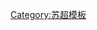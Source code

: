 {{Navbox
|bodyclass=hlist

|name   = 2010/11蘇超
|title  = [[2010年至2011年蘇格蘭足球超級聯賽|2010-11年]] [[蘇格蘭足球超級聯賽|-{zh-hans:苏格兰足球超级联赛; zh-hk:蘇格蘭超級足球聯賽}-]]
|list1  = 
*[[阿伯丁足球俱乐部|-{zh-hans:阿伯丁;zh-hk:鴨巴甸}-]]
* [[凯尔特人足球俱乐部|-{zh-hans:凯尔特人;zh-hk:些路迪}-]]
* [[邓迪联足球俱乐部|-{zh-hans:邓迪联;zh-hk:登地聯}-]]
* [[咸美顿学院足球俱乐部|咸美顿]]
* [[哈茨足球俱乐部|-{zh-hans:哈茨;zh-hk:赫斯}-]]
* [[希伯尼安足球俱乐部|-{zh-hans:希伯尼安;zh-hk:喜百年}-]]
* [[因弗内斯足球俱乐部|-{zh-hans:因弗内斯;zh-hk:恩華尼斯}-]]
* [[基马诺克足球俱乐部|-{zh-hans:基马诺克;zh-hk:基爾馬諾克}-]]
* [[马瑟韦尔足球俱乐部|馬瑟韋爾]]
* [[流浪者足球俱乐部|-{zh-hans:流浪者;zh-hk:格拉斯哥流浪}-]]
* [[圣庄士东足球俱乐部|聖莊士東]]
* [[圣米伦足球俱乐部|-{zh-hans:圣米伦;zh-hk:聖美倫}-]]
}}<noinclude>
[[Category:苏超模板]]
</noinclude>